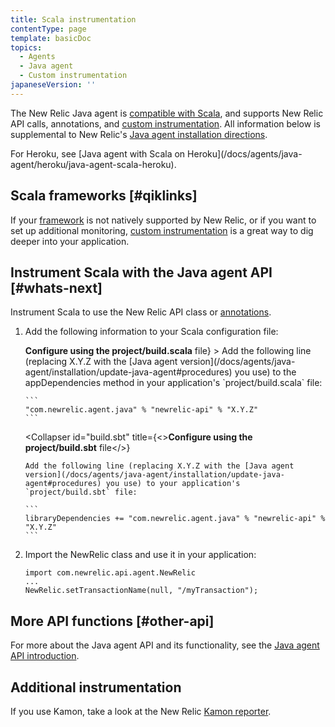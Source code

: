 ```yaml
---
title: Scala instrumentation
contentType: page
template: basicDoc
topics:
  - Agents
  - Java agent
  - Custom instrumentation
japaneseVersion: ''
---
```


The New Relic Java agent is [compatible with Scala](/docs/agents/java-agent/getting-started/compatibility-requirements-java-agent#other), and supports New Relic API calls, annotations, and [custom instrumentation](/docs/java/custom-instrumentation-with-the-java-agent). All information below is supplemental to New Relic's [Java agent installation directions](/docs/java/java-agent-manual-installation).

<Callout variant="tip">
  For Heroku, see [Java agent with Scala on Heroku](/docs/agents/java-agent/heroku/java-agent-scala-heroku).
</Callout>

## Scala frameworks [#qiklinks]

If your [framework](/docs/agents/java-agent/getting-started/compatibility-requirements-java-agent#frameworks) is not natively supported by New Relic, or if you want to set up additional monitoring, [custom instrumentation](/docs/agents/java-agent/custom-instrumentation/java-custom-instrumentation) is a great way to dig deeper into your application.

## Instrument Scala with the Java agent API [#whats-next]

Instrument Scala to use the New Relic API class or [annotations](/docs/agents/java-agent/java-agent-api/java-agent-api-instrument-using-annotation).

1. Add the following information to your Scala configuration file:

   <CollapserGroup>
     <Collapser
       id="build-scala"
       title={<><strong>Configure using the project/build.scala</strong> file</>}
     >
       Add the following line (replacing X.Y.Z with the [Java agent version](/docs/agents/java-agent/installation/update-java-agent#procedures) you use) to the appDependencies method in your application's `project/build.scala` file:

       ```
       "com.newrelic.agent.java" % "newrelic-api" % "X.Y.Z"
       ```
     </Collapser>

     <Collapser
       id="build.sbt"
       title={<><strong>Configure using the project/build.sbt</strong> file</>}
     >
       Add the following line (replacing X.Y.Z with the [Java agent version](/docs/agents/java-agent/installation/update-java-agent#procedures) you use) to your application's `project/build.sbt` file:

       ```
       libraryDependencies += "com.newrelic.agent.java" % "newrelic-api" % "X.Y.Z"
       ```
     </Collapser>
   </CollapserGroup>
2. Import the NewRelic class and use it in your application:

   ```
   import com.newrelic.api.agent.NewRelic
   ...
   NewRelic.setTransactionName(null, "/myTransaction");
   ```

## More API functions [#other-api]

For more about the Java agent API and its functionality, see the [Java agent API introduction](/docs/agents/java-agent/custom-instrumentation/java-agent-api).

## Additional instrumentation

If you use Kamon, take a look at the New Relic [Kamon reporter](/docs/integrations/open-source-telemetry-integrations/open-source-telemetry-integration-list/kamon-reporter).
